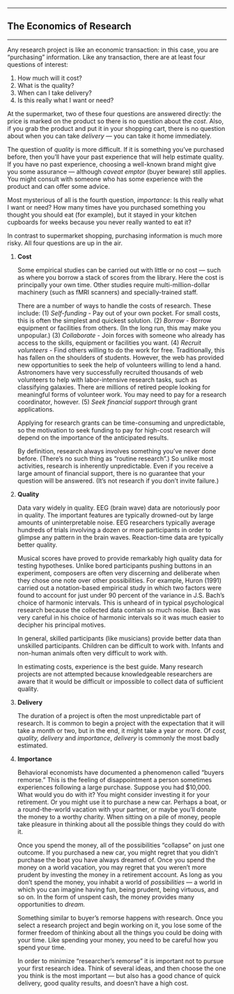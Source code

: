 

------------------------------------------------------------------------

## The Economics of Research

------------------------------------------------------------------------

Any research project is like an economic transaction: in this case,
you are "purchasing" information. Like any transaction, there are at
least four questions of interest:

1.  How much will it cost?
2.  What is the quality?
3.  When can I take delivery?
4.  Is this really what I want or need?

At the supermarket, two of these four questions are answered directly:
the price is marked on the product so there is no question about the
*cost*. Also, if you grab the product and put it in your shopping
cart, there is no question about when you can take *delivery* --- you
can take it home immediately.

The question of *quality* is more difficult. If it is something you've
purchased before, then you'll have your past experience that will help
estimate quality. If you have no past experience, choosing a
well-known brand might give you some assurance --- although *caveat
emptor* (buyer beware) still applies. You might consult with someone
who has some experience with the product and can offer some advice.

Most mysterious of all is the fourth question, *importance*: Is this
really what I want or need? How many times have you purchased
something you thought you should eat (for example), but it stayed in
your kitchen cupboards for weeks because you never really wanted to
eat it?

In contrast to supermarket shopping, purchasing information is much
more risky. All four questions are up in the air.

1.  **Cost**

    Some empirical studies can be carried out with little or no cost
    --- such as where you borrow a stack of scores from the library.
    Here the cost is principally your own time. Other studies require
    multi-million-dollar machinery (such as fMRI scanners) and
    specially-trained staff.

    There are a number of ways to handle the costs of research. These
    include: (1) *Self-funding* - Pay out of your own pocket. For
    small costs, this is often the simplest and quickest solution. (2)
    *Borrow* - Borrow equipment or facilities from others. (In the
    long run, this may make you unpopular.) (3) *Collaborate* - Join
    forces with someone who already has access to the skills,
    equipment or facilities you want. (4) *Recruit volunteers* - Find
    others willing to do the work for free. Traditionally, this has
    fallen on the shoulders of students. However, the web has provided
    new opportunities to seek the help of volunteers willing to lend a
    hand. Astronomers have very successfully recruited thousands of
    web volunteers to help with labor-intensive research tasks, such
    as classifying galaxies. There are millions of retired people
    looking for meaningful forms of volunteer work. You may need to
    pay for a research coordinator, however. (5) *Seek financial
    support* through grant applications.

    Applying for research grants can be time-consuming and
    unpredictable, so the motivation to seek funding to pay for
    high-cost research will depend on the importance of the
    anticipated results.

    By definition, research always involves something you've never
    done before. (There's no such thing as "routine research".) So
    unlike most activities, research is inherently unpredictable. Even
    if you receive a large amount of financial support, there is no
    guarantee that your question will be answered. (It's not research
    if you don't invite failure.)

2.  **Quality**

    Data vary widely in quality. EEG (brain wave) data are notoriously
    poor in quality. The important features are typically drowned-out
    by large amounts of uninterpretable noise. EEG researchers
    typically average hundreds of trials involving a dozen or more
    participants in order to glimpse any pattern in the brain waves.
    Reaction-time data are typically better quality.

    Musical scores have proved to provide remarkably high quality data
    for testing hypotheses. Unlike bored participants pushing buttons
    in an experiment, composers are often very discerning and
    deliberate when they chose one note over other possibilities. For
    example, Huron (1991) carried out a notation-based empirical study
    in which two factors were found to account for just under 90
    percent of the variance in J.S. Bach's choice of harmonic
    intervals. This is unheard of in typical psychological research
    because the collected data contain so much noise. Bach was very
    careful in his choice of harmonic intervals so it was much easier
    to decipher his principal motives.

    In general, skilled participants (like musicians) provide better
    data than unskilled participants. Children can be difficult to
    work with. Infants and non-human animals often very difficult to
    work with.

    In estimating costs, experience is the best guide. Many research
    projects are not attempted because knowledgeable researchers are
    aware that it would be difficult or impossible to collect data of
    sufficient quality.

3.  **Delivery**

    The duration of a project is often the most unpredictable part of
    research. It is common to begin a project with the expectation
    that it will take a month or two, but in the end, it might take a
    year or more. Of *cost, quality, delivery* and *importance*,
    *delivery* is commonly the most badly estimated.

4.  **Importance**

    Behavioral economists have documented a phenomenon called "buyers
    remorse." This is the feeling of disappointment a person sometimes
    experiences following a large purchase. Suppose you had $10,000.
    What would you do with it? You might consider investing it for
    your retirement. Or you might use it to purchase a new car.
    Perhaps a boat, or a round-the-world vacation with your partner,
    or maybe you'll donate the money to a worthy charity. When sitting
    on a pile of money, people take pleasure in thinking about all the
    possible things they could do with it.

    Once you spend the money, all of the possibilities "collapse" on
    just one outcome. If you purchased a new car, you might regret
    that you didn't purchase the boat you have always dreamed of. Once
    you spend the money on a world vacation, you may regret that you
    weren't more prudent by investing the money in a retirement
    account. As long as you don't spend the money, you inhabit a world
    of *possibilities* --- a world in which you can imagine having
    fun, being prudent, being virtuous, and so on. In the form of
    unspent cash, the money provides many opportunities to *dream.*

    Something similar to buyer's remorse happens with research. Once
    you select a research project and begin working on it, you lose
    some of the former freedom of thinking about all the things you
    could be doing with your time. Like spending your money, you need
    to be careful how you spend your time.

    In order to minimize "researcher's remorse" it is important not to
    pursue your first research idea. Think of several ideas, and then
    choose the one you think is the most important --- but also has a
    good chance of quick delivery, good quality results, and doesn't
    have a high cost.




